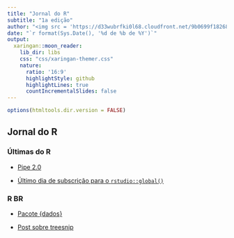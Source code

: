 ```yaml
---
title: "Jornal do R"
subtitle: "1a edição"
author: "<img src = 'https://d33wubrfki0l68.cloudfront.net/9b0699f18268059bdd2e5c21538a29eade7cbd2b/67e5c/img/logo/cursor1-5.png' width = '30%'>"
date: "`r format(Sys.Date(), '%d de %b de %Y')`"
output:
  xaringan::moon_reader:
    lib_dir: libs
    css: "css/xaringan-themer.css"
    nature:
      ratio: '16:9'
      highlightStyle: github
      highlightLines: true
      countIncrementalSlides: false
---
```



```r
options(htmltools.dir.version = FALSE)
```

## Jornal do R

### Últimas do R

- [Pipe 2.0](https://www.tidyverse.org/blog/2020/08/magrittr-2-0/)

- [Último dia de subscrição para o `rstudio::global()`](https://blog.rstudio.com/2020/07/17/rstudio-global-call-for-talks)

### R BR
  
  - [Pacote {dados}](https://github.com/cienciadedatos/dados)

  - [Post sobre treesnip](https://blog.rmhogervorst.nl/blog/2020/08/27/how-to-use-lightgbm-with-tidymodels-framework/)


